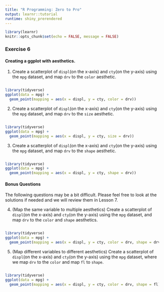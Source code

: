 ```yaml
---
title: "R Programming: Zero to Pro"
output: learnr::tutorial
runtime: shiny_prerendered
---
```


```r
library(learnr)
knitr::opts_chunk$set(echo = FALSE, message = FALSE)
```

### Exercise 6

#### Creating a ggplot with aesthetics.

1. Create a scatterplot of `displ`(on the x-axis) and `cty`(on the y-axis) using the  `mpg` dataset, and map `drv` to the `color` aesthetic.

```r

```

```r
library(tidyverse)
ggplot(data = mpg) + 
  geom_point(mapping = aes(x = displ, y = cty, color = drv))
```

2. Create a scatterplot of `displ`(on the x-axis) and `cty`(on the y-axis) using the  `mpg` dataset, and map `drv` to the `size` aesthetic.

```r

```

```r
library(tidyverse)
ggplot(data = mpg) + 
  geom_point(mapping = aes(x = displ, y = cty, size = drv))
```

3. Create a scatterplot of `displ`(on the x-axis) and `cty`(on the y-axis) using the  `mpg` dataset, and map `drv` to the `shape` aesthetic.

```r

```

```r
library(tidyverse)
ggplot(data = mpg) + 
  geom_point(mapping = aes(x = displ, y = cty, shape = drv))
```

#### Bonus Questions

The following questions may be a bit difficult. Please feel free to look at the solutions if needed and we will review them in Lesson 7. 

4. (Map the same variable to multiple aesthetics) Create a scatterplot of `displ`(on the x-axis) and `cty`(on the y-axis) using the  `mpg` dataset, and map `drv` to the `color` and `shape` aesthetics.

```r

```

```r
library(tidyverse)
ggplot(data = mpg) + 
  geom_point(mapping = aes(x = displ, y = cty, color = drv, shape = drv))
```


5. (Map different variables to different aesthetics) Create a scatterplot of `displ`(on the x-axis) and `cty`(on the y-axis) using the  `mpg` dataset, where we map `drv` to the `color` and map `fl` to `shape`.

```r

```

```r
library(tidyverse)
ggplot(data = mpg) + 
  geom_point(mapping = aes(x = displ, y = cty, color = drv, shape = fl))
```

